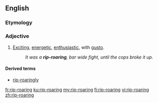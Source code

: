 ==English==

===Etymology===
{{rfe|lang=en}}

===Adjective===
{{en-adj|-}}

# {{label|en|informal}} [[exciting|Exciting]], [[energetic]], [[enthusiastic]], with [[gusto]].
#: ''It was a '''rip-roaring''', bar wide fight, until the cops broke it up.''

====Derived terms====
* [[rip-roaringly]]

[[fr:rip-roaring]]
[[ku:rip-roaring]]
[[my:rip-roaring]]
[[fi:rip-roaring]]
[[vi:rip-roaring]]
[[zh:rip-roaring]]